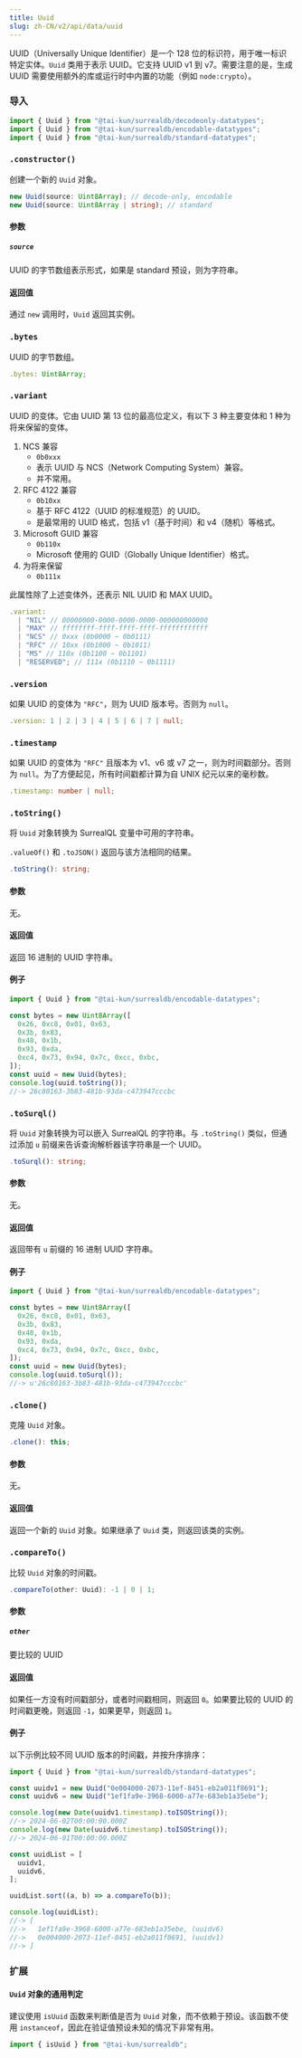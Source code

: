 ```yaml
---
title: Uuid
slug: zh-CN/v2/api/data/uuid
---
```



UUID（Universally Unique Identifier）是一个 128 位的标识符，用于唯一标识特定实体。`Uuid` 类用于表示 UUID。它支持 UUID v1 到 v7。需要注意的是，生成 UUID 需要使用额外的库或运行时中内置的功能（例如 `node:crypto`）。

### 导入

```ts
import { Uuid } from "@tai-kun/surrealdb/decodeonly-datatypes";
import { Uuid } from "@tai-kun/surrealdb/encodable-datatypes";
import { Uuid } from "@tai-kun/surrealdb/standard-datatypes";
```

### `.constructor()`

创建一个新的 `Uuid` 对象。

```ts
new Uuid(source: Uint8Array); // decode-only, encodable
new Uuid(source: Uint8Array | string); // standard
```

#### 参数

##### `source`

UUID 的字节数组表示形式，如果是 standard 预设，则为字符串。

#### 返回值

通过 `new` 调用时，`Uuid` 返回其实例。

### `.bytes` <Badge variant="instance" /><Badge variant="property" /><Badge variant="decodeonly" />

UUID 的字节数组。

```ts
.bytes: Uint8Array;
```

### `.variant` <Badge variant="instance" /><Badge variant="property" /><Badge variant="standard" />

UUID 的变体。它由 UUID 第 13 位的最高位定义，有以下 3 种主要变体和 1 种为将来保留的变体。

1. NCS 兼容
    - `0b0xxx`
    - 表示 UUID 与 NCS（Network Computing System）兼容。
    - 并不常用。
2. RFC 4122 兼容
    - `0b10xx`
    - 基于 RFC 4122（UUID 的标准规范）的 UUID。
    - 是最常用的 UUID 格式，包括 v1（基于时间）和 v4（随机）等格式。
3. Microsoft GUID 兼容
    - `0b110x`
    - Microsoft 使用的 GUID（Globally Unique Identifier）格式。
4. 为将来保留
    - `0b111x`

此属性除了上述变体外，还表示 NIL UUID 和 MAX UUID。

```ts
.variant:
  | "NIL" // 00000000-0000-0000-0000-000000000000
  | "MAX" // ffffffff-ffff-ffff-ffff-ffffffffffff
  | "NCS" // 0xxx (0b0000 ~ 0b0111)
  | "RFC" // 10xx (0b1000 ~ 0b1011)
  | "MS" // 110x (0b1100 ~ 0b1101)
  | "RESERVED"; // 111x (0b1110 ~ 0b1111)
```

### `.version` <Badge variant="instance" /><Badge variant="property" /><Badge variant="standard" />

如果 UUID 的变体为 `"RFC"`，则为 UUID 版本号。否则为 `null`。

```ts
.version: 1 | 2 | 3 | 4 | 5 | 6 | 7 | null;
```

### `.timestamp` <Badge variant="instance" /><Badge variant="property" /><Badge variant="standard" />

如果 UUID 的变体为 `"RFC"` 且版本为 v1、v6 或 v7 之一，则为时间戳部分。否则为 `null`。为了方便起见，所有时间戳都计算为自 UNIX 纪元以来的毫秒数。

```ts
.timestamp: number | null;
```

### `.toString()` <Badge variant="instance" /><Badge variant="method" /><Badge variant="encodable" />

将 `Uuid` 对象转换为 SurrealQL 变量中可用的字符串。

`.valueOf()` 和 `.toJSON()` 返回与该方法相同的结果。

```ts
.toString(): string;
```

#### 参数

无。

#### 返回值

返回 16 进制的 UUID 字符串。

#### 例子

```ts
import { Uuid } from "@tai-kun/surrealdb/encodable-datatypes";

const bytes = new Uint8Array([
  0x26, 0xc8, 0x01, 0x63,
  0x3b, 0x83,
  0x48, 0x1b,
  0x93, 0xda,
  0xc4, 0x73, 0x94, 0x7c, 0xcc, 0xbc,
]);
const uuid = new Uuid(bytes);
console.log(uuid.toString());
//-> 26c80163-3b83-481b-93da-c473947cccbc
```

### `.toSurql()` <Badge variant="instance" /><Badge variant="method" /><Badge variant="encodable" />

将 `Uuid` 对象转换为可以嵌入 SurrealQL 的字符串。与 `.toString()` 类似，但通过添加 `u` 前缀来告诉查询解析器该字符串是一个 UUID。

```ts
.toSurql(): string;
```

#### 参数

无。

#### 返回值

返回带有 `u` 前缀的 16 进制 UUID 字符串。

#### 例子

```ts
import { Uuid } from "@tai-kun/surrealdb/encodable-datatypes";

const bytes = new Uint8Array([
  0x26, 0xc8, 0x01, 0x63,
  0x3b, 0x83,
  0x48, 0x1b,
  0x93, 0xda,
  0xc4, 0x73, 0x94, 0x7c, 0xcc, 0xbc,
]);
const uuid = new Uuid(bytes);
console.log(uuid.toSurql());
//-> u'26c80163-3b83-481b-93da-c473947cccbc'
```

### `.clone()` <Badge variant="instance" /><Badge variant="method" /><Badge variant="standard" />

克隆 `Uuid` 对象。

```ts
.clone(): this;
```

#### 参数

无。

#### 返回值

返回一个新的 `Uuid` 对象。如果继承了 `Uuid` 类，则返回该类的实例。

### `.compareTo()` <Badge variant="instance" /><Badge variant="method" /><Badge variant="standard" />

比较 `Uuid` 对象的时间戳。

```ts
.compareTo(other: Uuid): -1 | 0 | 1;
```

#### 参数

##### `other`

要比较的 UUID

#### 返回值

如果任一方没有时间戳部分，或者时间戳相同，则返回 `0`。如果要比较的 UUID 的时间戳更晚，则返回 `-1`，如果更早，则返回 `1`。

#### 例子

以下示例比较不同 UUID 版本的时间戳，并按升序排序：

```ts
import { Uuid } from "@tai-kun/surrealdb/standard-datatypes";

const uuidv1 = new Uuid("0e004000-2073-11ef-8451-eb2a011f8691");
const uuidv6 = new Uuid("1ef1fa9e-3968-6000-a77e-683eb1a35ebe");

console.log(new Date(uuidv1.timestamp).toISOString());
//-> 2024-06-02T00:00:00.000Z
console.log(new Date(uuidv6.timestamp).toISOString());
//-> 2024-06-01T00:00:00.000Z

const uuidList = [
  uuidv1,
  uuidv6,
];

uuidList.sort((a, b) => a.compareTo(b));

console.log(uuidList);
//-> [
//->   1ef1fa9e-3968-6000-a77e-683eb1a35ebe, (uuidv6)
//->   0e004000-2073-11ef-8451-eb2a011f8691, (uuidv1)
//-> ]
```

### 扩展

#### `Uuid` 对象的通用判定

建议使用 `isUuid` 函数来判断值是否为 `Uuid` 对象，而不依赖于预设。该函数不使用 `instanceof`，因此在验证值预设未知的情况下非常有用。

```ts
import { isUuid } from "@tai-kun/surrealdb";
```
